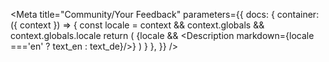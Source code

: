 

<Meta title="Community/Your Feedback"
  parameters={{
      docs: {
          container: ({ context }) => {
              const locale = context && context.globals && context.globals.locale
              return (
                  <DocsContainer context={context}>
                      {locale && <Description markdown={locale ==='en' ? text_en : text_de}/>}
                  </DocsContainer>
              )
          }
      },
  }}
/>
